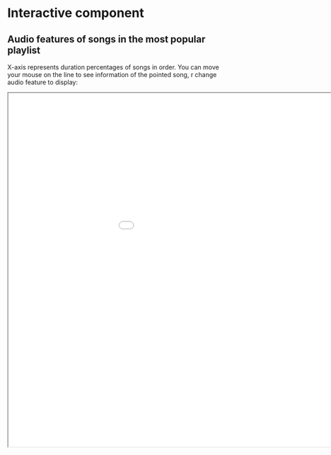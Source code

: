 # Interactive component
## Audio features of songs in the most popular playlist

X-axis represents duration percentages of songs in order. 
You can move your mouse on the line to see information of the pointed song, r change audio feature to display:
	

<iframe src="d3.html" width="1100" height="800"></iframe>